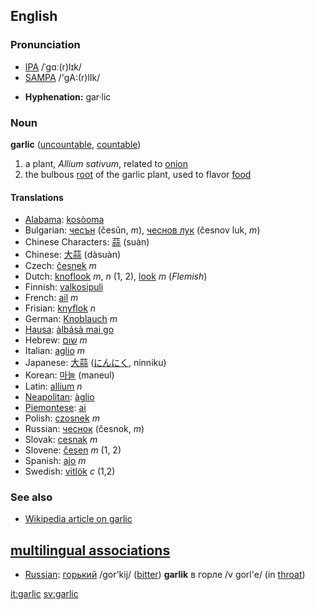 ==English==
===Pronunciation===
*[[w:IPA|IPA]] /ˈɡɑː(r)lɪk/
*[[w:SAMPA|SAMPA]] /'gA:(r)lIk/

*'''Hyphenation:''' gar·lic

===Noun===
'''garlic''' ([[uncountable]], [[countable]])

# a plant, ''Allium sativum'', related to [[onion]]
# the bulbous [[root]] of the garlic plant, used to flavor [[food]]

====Translations====
*[[Alabama]]: [[kosòoma]]
*Bulgarian: [[чесън]] (česŭn, ''m''), [[чеснов лук]] (česnov luk, ''m'')
*Chinese Characters: [[蒜]] (suàn)
*Chinese: [[大蒜]] (dàsuàn)
*Czech: [[česnek]] ''m''
*Dutch: [[knoflook]] ''m'', ''n'' (1, 2), [[look]] ''m'' (''Flemish'')
*Finnish: [[valkosipuli]]
*French: [[ail]] ''m''
*Frisian: [[knyflok]] ''n''
*German: [[Knoblauch]] ''m''
*[[Hausa]]: [[àlbásà mai go]]
*Hebrew: [[שום]] ''m''
*Italian: [[aglio]] ''m''
*Japanese: [[大蒜]] ([[にんにく]], ninniku)
*Korean: [[마늘]] (maneul)
*Latin: [[allium]] ''n''
*[[Neapolitan]]: [[àglio]]
*[[Piemontese]]: [[ai]]
*Polish: [[czosnek]] ''m''
*Russian: [[чеснок]] (česnok, ''m'')
*Slovak: [[cesnak]] ''m''
*Slovene: [[česen]] ''m'' (1, 2)
*Spanish: [[ajo]] ''m''
*Swedish: [[vitlök]] ''c'' (1,2)

===See also===
*[[w:garlic|Wikipedia article on garlic]]
==[[multilingual associations]]==
*[[Russian]]: [[горький]] /gor'kij/ ([[bitter]]) '''garlik''' в горле /v gorl'e/ (in [[throat]])

[[it:garlic]]
[[sv:garlic]]